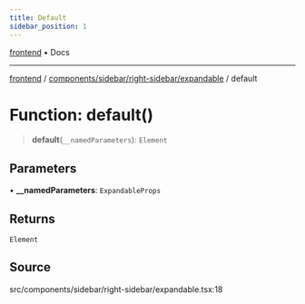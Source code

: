 ```yaml
---
title: Default
sidebar_position: 1
---
```


[frontend](../../../../..) • Docs

***

[frontend](../../../../..) / [components/sidebar/right-sidebar/expandable](..) / default

# Function: default()

> **default**(`__namedParameters`): `Element`

## Parameters

• **\_\_namedParameters**: `ExpandableProps`

## Returns

`Element`

## Source

src/components/sidebar/right-sidebar/expandable.tsx:18
